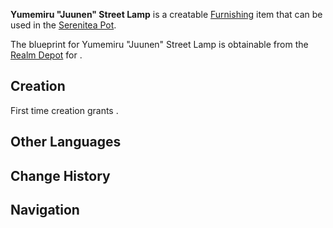 {{Furnishing Infobox
|id             = 373412
|image          = Item Yumemiru Juunen Street Lamp.png
|category       = Landscape
|subcategory    = Lighting
|rarity         = 3
|adeptal_energy = 60
|load           = 115
|reduced_load   = 97
|description    = These are the same street lamps that stand in the middle of the path to the [[Grand Narukami Shrine]]. Those who come to the shrine to pray for blessings will pass eight such lamps by, and as each one crosses their line of sight, these people will find themselves feeling calmed, their objective in undertaking this pilgrimage and the wish they want fulfilled greatly clarified.
|blueprint      = [[Realm Depot]]
}}
'''Yumemiru "Juunen" Street Lamp''' is a creatable [[Furnishing]] item that can be used in the [[Serenitea Pot]].

The blueprint for Yumemiru "Juunen" Street Lamp is obtainable from the [[Realm Depot]] for {{Item|Realm Currency|24|x=160}}.
<!--
==How to Obtain==
<gallery hideaddbutton="true" captionalign="center">
</gallery>-->

==Creation==
First time creation grants {{Item|Trust|24|x=60}}.
{{Recipe
|type = Creation
|time = 14h
|Yumemiru Wood = 8
|Red Dye = 4
|sort = Yumemiru Wood,Red Dye
}}
<!--
==Furnishing Sets==
{{Craft Usage}}-->

==Other Languages==
{{Other Languages
|default_hidden = 1
|en      = Yumemiru "Juunen" Street Lamp
|zhs     = 梦见木「重念」路灯
|zhs_rm  = Mèngjiàn-mù "Zhòng Niàn" Lùdēng
|zht     = 夢見木「重念」路燈
|zht_rm  = Mèngjiàn-mù "Zhòng Niàn" Lùdēng
|ja      = 夢見の「重念」街灯
|ja_rm   = Yumemiru no "Juunen" Gaitou{{Assumed}}
|ko      = 꿈의 나무 「재고(再顧)」 가로등
|ko_rm   = 
|es      = Farola de madera onírica: Anhelos pendientes
|fr      = Lampadaire « Juunen » en bois de rêve
|ru      = Уличный фонарь из юмэмиру «Дзюнэн»
|th      = โคมไฟถนน "Juunen" จากไม้ Yumemiru
|th_rm   = 
|vi      = Đèn Đường "Juunen" Gỗ Mơ Mộng
|de      = Straßenlaterne „Juunen“ aus Yumemiru-Holz
|id      = Lampu Jalan "Juunen" dari Yumemiru
|pt      = Lanterna de Estrada de Madeira Yumemiru "Juunen"
}}

==Change History==
{{Change History|2.2}}

==Navigation==
{{Furnishing Navbox/Exterior|landscape}}